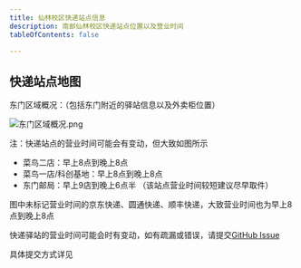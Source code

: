 ```yaml
---
title: 仙林校区快递站点信息
description: 南邮仙林校区快递站点位置以及营业时间
tableOfContents: false

---
```




## 快递站点地图

东门区域概况：（包括东门附近的驿站信息以及外卖柜位置）

![东门区域概况.png](@assets/docs/life/express/东门区域概况.png)

注：快递站点的营业时间可能会有变动，但大致如图所示
 - 菜鸟二店：早上8点到晚上8点
 - 菜鸟一店/科创基地：早上8点到晚上8点
 - 东门邮局：早上9店到晚上6点半 （该站点营业时间较短建议尽早取件）

图中未标记营业时间的京东快递、圆通快递、顺丰快递，大致营业时间也为早上8点到晚上8点

<Aside type='tip'>

快递驿站的营业时间可能会时有变动，如有疏漏或错误，请提交[GitHub Issue](https://github.com/NJUPT-NAVI/NJUPT-Survival-Guide/issues) 

具体提交方式详见 

<LinkCard title="如何提交Issue" href="/contribution/apply" />

</Aside>



<ImageComponent />
